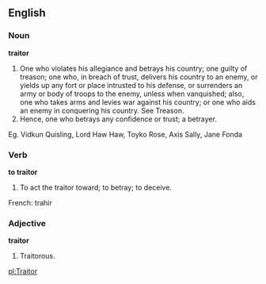 ==English==

===Noun===

'''traitor'''

#One who violates his allegiance and betrays his country; one guilty of treason; one who, in breach of trust, delivers his country to an enemy, or yields up any fort or place intrusted to his defense, or surrenders an army or body of troops to the enemy, unless when vanquished; also, one who takes arms and levies war against his country; or one who aids an enemy in conquering his country. See Treason.
#Hence, one who betrays any confidence or trust; a betrayer.
Eg. Vidkun Quisling, Lord Haw Haw, Toyko Rose, Axis Sally, Jane Fonda
===Verb===

'''to traitor'''

#To act the traitor toward; to betray; to deceive.

French: trahir

===Adjective===

'''traitor'''

#Traitorous.

[[pl:Traitor]]